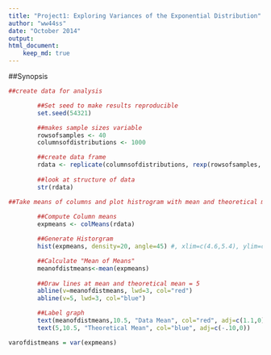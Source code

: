 ```yaml
---
title: "Project1: Exploring Variances of the Exponential Distribution"
author: "ww44ss"
date: "October 2014"
output: 
html_document:
    keep_md: true
---
```


##Synopsis

```r

##create data for analysis

        ##Set seed to make results reproducible
        set.seed(54321)

        ##makes sample sizes variable
        rowsofsamples <- 40
        columnsofdistributions <- 1000

        ##create data frame
        rdata <- replicate(columnsofdistributions, rexp(rowsofsamples, .2)) 
       
        ##look at structure of data
        str(rdata)

```


```r

##Take means of columns and plot histrogram with mean and theoretical mean 
        
        ##Compute Column means
        expmeans <- colMeans(rdata)

        ##Generate Historgram
        hist(expmeans, density=20, angle=45) #, xlim=c(4.6,5.4), ylim=c(0,11))

        ##Calculate "Mean of Means"
        meanofdistmeans<-mean(expmeans)
        
        ##Draw lines at mean and theoretical mean = 5
        abline(v=meanofdistmeans, lwd=3, col="red")
        abline(v=5, lwd=3, col="blue")

        ##Label graph
        text(meanofdistmeans,10.5, "Data Mean", col="red", adj=c(1.1,0))
        text(5,10.5, "Theoretical Mean", col="blue", adj=c(-.10,0))
```


```r

varofdistmeans = var(expmeans)



```
